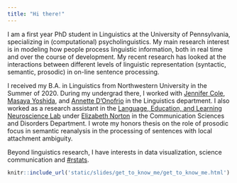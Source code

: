 ```yaml
---
title: "Hi there!"
---
```


I am a first year PhD student in Linguistics at the University of Pennsylvania, specializing in (computational) psycholinguistics. My main research interest is in modeling how people process linguistic information, both in real time and over the course of development. My recent research has looked at the interactions between different levels of linguistic representation (syntactic, semantic, prosodic) in on-line sentence processing.

I received my B.A. in Linguistics from Northwestern University in the Summer of 2020. During my undergrad there, I worked with [Jennifer Cole](https://sites.northwestern.edu/cole/), [Masaya Yoshida](https://faculty.wcas.northwestern.edu/~myo507/), and [Annette D'Onofrio](https://faculty.wcas.northwestern.edu/~akd2621/) in the Linguistics department. I also worked as a research assistant in the [Language, Education, and Learning Neuroscience Lab](https://learnlab.northwestern.edu/) under [Elizabeth Norton](https://www.communication.northwestern.edu/faculty/ElizabethNorton) in the Communication Sciences and Disorders Department. I wrote my honors thesis on the role of prosodic focus in semantic reanalysis in the processing of sentences with local attachment ambiguity.

Beyond linguistics research, I have interests in data visualization, science communication and [\#rstats](https://twitter.com/hashtag/rstats).


```r
knitr::include_url('static/slides/get_to_know_me/get_to_know_me.html')
```